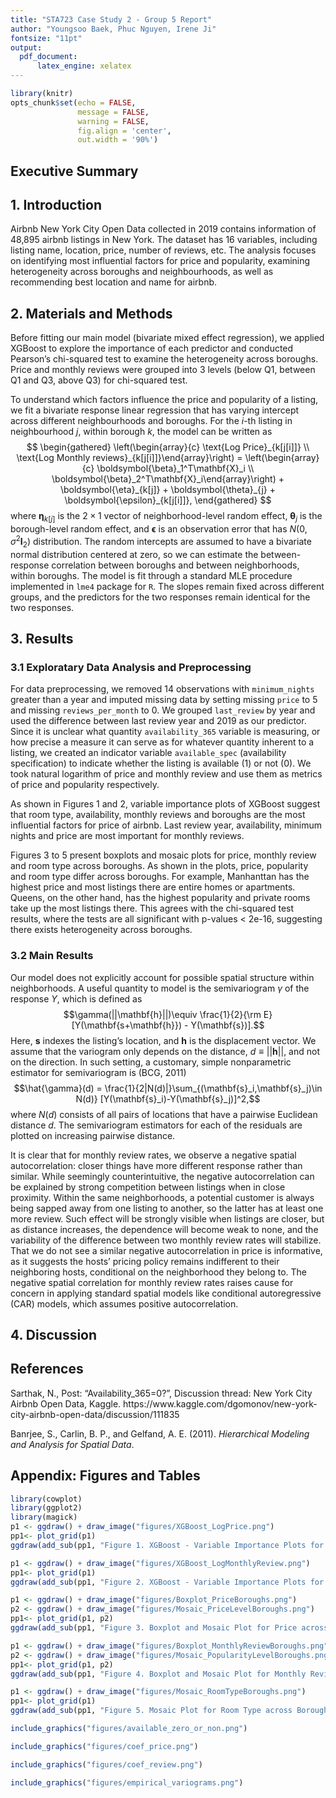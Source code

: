 ```yaml
---
title: "STA723 Case Study 2 - Group 5 Report"
author: "Youngsoo Baek, Phuc Nguyen, Irene Ji"
fontsize: "11pt"
output: 
  pdf_document:
      latex_engine: xelatex
---
```


```r
library(knitr)
opts_chunk$set(echo = FALSE, 
               message = FALSE, 
               warning = FALSE,
               fig.align = 'center',
               out.width = '90%')
```

## Executive Summary


## 1. Introduction
Airbnb New York City Open Data collected in 2019 contains information of 48,895 airbnb listings in New York. The dataset has 16 variables, including listing name, location, price, number of reviews, etc. The analysis focuses on identifying most influential factors for price and popularity, examining heterogeneity across boroughs and neighbourhoods, as well as recommending best location and name for airbnb.

## 2. Materials and Methods
Before fitting our main model (bivariate mixed effect regression), we applied XGBoost to explore the importance of each predictor and conducted Pearson's chi-squared test to examine the heterogeneity across boroughs. Price and monthly reviews were grouped into 3 levels (below Q1, between Q1 and Q3, above Q3) for chi-squared test.

To understand which factors influence the price and popularity of a listing, we fit a bivariate response linear regression that has varying intercept across different neighbourhoods and boroughs. For the $i$-th listing in neighbourhood $j$, within borough $k$, the model can be written as
$$
\begin{gathered}
\left(\begin{array}{c} \text{Log Price}_{k[j[i]]} \\ \text{Log Monthly reviews}_{k[j[i]]}\end{array}\right) =
\left(\begin{array}{c} \boldsymbol{\beta}_1^T\mathbf{X}_i \\ \boldsymbol{\beta}_2^T\mathbf{X}_i\end{array}\right) +
\boldsymbol{\eta}_{k[j]} + \boldsymbol{\theta}_{j} + \boldsymbol{\epsilon}_{k[j[i]]},
\end{gathered}
$$
where $\boldsymbol{\eta}_{k[j]}$ is the $2\times 1$ vector of neighborhood-level random effect, $\boldsymbol{\theta}_j$ is the borough-level random effect, and $\boldsymbol{\epsilon}$ is an observation error that has $N(0, \sigma^2\mathbf{I}_2)$ distribution. The random intercepts are assumed to have a bivariate normal distribution centered at zero, so we can estimate the between-response correlation between boroughs and between neighborhoods, within boroughs. The model is fit through a standard MLE procedure implemented in `lme4` package for `R`. The slopes remain fixed across different groups, and the predictors for the two responses remain identical for the two responses.

## 3. Results

### 3.1 Exploratary Data Analysis and Preprocessing
For data preprocessing, we removed 14 observations with `minimum_nights` greater than a year and imputed missing data by setting missing `price` to 5 and missing `reviews_per_month` to 0. We grouped `last_review` by year and used the difference between last review year and 2019 as our predictor. Since it is unclear what quantity `availability_365` variable is measuring, or how precise a measure it can serve as for whatever quantity inherent to a listing, we created an indicator variable `available_spec` (availability specification) to indicate whether the listing is available (1) or not (0). We took natural logarithm of price and monthly review and use them as metrics of price and popularity respectively.

As shown in Figures 1 and 2, variable importance plots of XGBoost suggest that room type, availability, monthly reviews and boroughs are the most influential factors for price of airbnb. Last review year, availability, minimum nights and price are most important for monthly reviews.

Figures 3 to 5 present boxplots and mosaic plots for price, monthly review and room type across boroughs. As shown in the plots, price, popularity and room type differ across boroughs. For example, Manhanttan has the highest price and most listings there are entire homes or apartments. Queens, on the other hand, has the highest popularity and private rooms take up the most listings there. This agrees with the chi-squared test results, where the tests are all significant with p-values < 2e-16, suggesting there exists heterogeneity across boroughs.

### 3.2 Main Results

Our model does not explicitly account for possible spatial structure within neighborhoods. A useful quantity to model is the semivariogram $\gamma$ of the response $Y$, which is defined as
$$\gamma(||\mathbf{h}||)\equiv \frac{1}{2}{\rm E}[Y(\mathbf{s+\mathbf{h}}) - Y(\mathbf{s})].$$
Here, $\mathbf{s}$ indexes the listing's location, and $\mathbf{h}$ is the displacement vector. We assume that the variogram only depends on the distance, $d\equiv||\mathbf{h}||$, and not on the direction. In such setting, a customary, simple nonparametric estimator for semivariogram is (BCG, 2011)
$$\hat{\gamma}(d) = \frac{1}{2|N(d)|}\sum_{(\mathbf{s}_i,\mathbf{s}_j)\in N(d)} [Y(\mathbf{s}_i)-Y(\mathbf{s}_j)]^2,$$
where $N(d)$ consists of all pairs of locations that have a pairwise Euclidean distance $d$. The semivariogram estimators for each of the residuals are plotted on increasing pairwise distance.

It is clear that for monthly review rates, we observe a negative spatial autocorrelation: closer things have more different response rather than similar. While seemingly counterintuitive, the negative autocorrelation can be explained by strong competition between listings when in close proximity. Within the same neighborhoods, a potential customer is always being sapped away from one listing to another, so the latter has at least one more review. Such effect will be strongly visible when listings are closer, but as distance increases, the dependence will become weak to none, and the variability of the difference between two monthly review rates will stabilize. That we do not see a similar negative autocorrelation in price is informative, as it suggests the hosts' pricing policy remains indifferent to their neighboring hosts, conditional on the neighborhood they belong to. The negative spatial correlation for monthly review rates raises cause for concern in applying standard spatial models like conditional autoregressive (CAR) models, which assumes positive autocorrelation.

## 4. Discussion

\clearpage

## References
Sarthak, N., Post: "Availability_365=0?", Discussion thread: New York City Airbnb Open Data, Kaggle. https://www.kaggle.com/dgomonov/new-york-city-airbnb-open-data/discussion/111835 

Banrjee, S., Carlin, B. P., and Gelfand, A. E. (2011). _Hierarchical Modeling and Analysis for Spatial Data_.

\clearpage

## Appendix: Figures and Tables
```r
library(cowplot)
library(ggplot2)
library(magick)
p1 <- ggdraw() + draw_image("figures/XGBoost_LogPrice.png")
pp1<- plot_grid(p1)
ggdraw(add_sub(pp1, "Figure 1. XGBoost - Variable Importance Plots for Price", vpadding=grid::unit(0, "lines"), y = 3, x = 0.23, hjust = 0, size=8, fontface="bold"))
```

```r
p1 <- ggdraw() + draw_image("figures/XGBoost_LogMonthlyReview.png")
pp1<- plot_grid(p1)
ggdraw(add_sub(pp1, "Figure 2. XGBoost - Variable Importance Plots for Monthly Review", vpadding=grid::unit(0, "lines"), y = 3, x = 0.23, hjust = 0, size=8, fontface="bold"))
```

```r
p1 <- ggdraw() + draw_image("figures/Boxplot_PriceBoroughs.png")
p2 <- ggdraw() + draw_image("figures/Mosaic_PriceLevelBoroughs.png")
pp1<- plot_grid(p1, p2)
ggdraw(add_sub(pp1, "Figure 3. Boxplot and Mosaic Plot for Price across Boroughs", vpadding=grid::unit(0, "lines"), y = 8, x = 0.3, hjust = 0, size=8, fontface="bold"))
```

```r
p1 <- ggdraw() + draw_image("figures/Boxplot_MonthlyReviewBoroughs.png")
p2 <- ggdraw() + draw_image("figures/Mosaic_PopularityLevelBoroughs.png")
pp1<- plot_grid(p1, p2)
ggdraw(add_sub(pp1, "Figure 4. Boxplot and Mosaic Plot for Monthly Review across Boroughs", vpadding=grid::unit(0, "lines"), y = 8, x = 0.28, hjust = 0, size=8, fontface="bold"))
```

```r
p1 <- ggdraw() + draw_image("figures/Mosaic_RoomTypeBoroughs.png")
pp1<- plot_grid(p1)
ggdraw(add_sub(pp1, "Figure 5. Mosaic Plot for Room Type across Boroughs", vpadding=grid::unit(0, "lines"), y = 1, x = 0.36, hjust = 0, size=8, fontface="bold"))
```


```r
include_graphics("figures/available_zero_or_non.png")
```

```r
include_graphics("figures/coef_price.png")
```

```r
include_graphics("figures/coef_review.png")
```

```r
include_graphics("figures/empirical_variograms.png")
```


